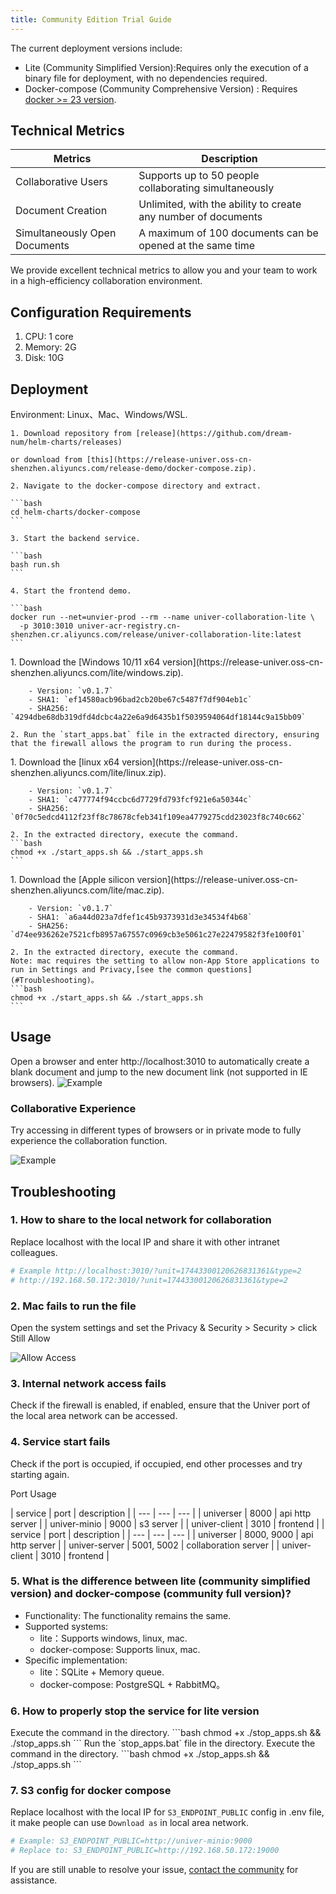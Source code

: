 ```yaml
---
title: Community Edition Trial Guide
---
```



The current deployment versions include:

- Lite (Community Simplified Version):Requires only the execution of a binary file for deployment, with no dependencies required.
- Docker-compose (Community Comprehensive Version) : Requires [docker >= 23 version](https://docs.docker.com/engine/install/).

## Technical Metrics	
| Metrics | Description |
| --- | --- |
| Collaborative Users | Supports up to 50 people collaborating simultaneously |
| Document Creation | Unlimited, with the ability to create any number of documents |
| Simultaneously Open Documents | A maximum of 100 documents can be opened at the same time |

We provide excellent technical metrics to allow you and your team to work in a high-efficiency collaboration environment.

## Configuration Requirements

1. CPU: 1 core
2. Memory: 2G
3. Disk: 10G

## Deployment

<Tabs>
  <TabItem label="docker-compose">
    Environment: Linux、Mac、Windows/WSL.

    1. Download repository from [release](https://github.com/dream-num/helm-charts/releases) 

    or download from [this](https://release-univer.oss-cn-shenzhen.aliyuncs.com/release-demo/docker-compose.zip).

    2. Navigate to the docker-compose directory and extract.

    ```bash
    cd helm-charts/docker-compose
    ```

    3. Start the backend service.

    ```bash
    bash run.sh
    ```

    4. Start the frontend demo.

    ```bash
    docker run --net=unvier-prod --rm --name univer-collaboration-lite \
      -p 3010:3010 univer-acr-registry.cn-shenzhen.cr.aliyuncs.com/release/univer-collaboration-lite:latest
    ```
  </TabItem>

  <TabItem label="windows-lite">
    1. Download the [Windows 10/11 x64 version](https://release-univer.oss-cn-shenzhen.aliyuncs.com/lite/windows.zip).
        
        - Version: `v0.1.7`
        - SHA1: `ef14580acb96bad2cb20be67c5487f7df904eb1c`
        - SHA256: `4294dbe68db319dfd4dcbc4a22e6a9d6435b1f5039594064df18144c9a15bb09`
    
    2. Run the `start_apps.bat` file in the extracted directory, ensuring that the firewall allows the program to run during the process.
  </TabItem>

  <TabItem label="linux-lite">
    1. Download the [linux x64 version](https://release-univer.oss-cn-shenzhen.aliyuncs.com/lite/linux.zip).

        - Version: `v0.1.7`
        - SHA1: `c477774f94ccbc6d7729fd793fcf921e6a50344c`
        - SHA256: `0f70c5edcd4112f23ff8c78678cfeb341f109ea4779275cdd23023f8c740c662`

    2. In the extracted directory, execute the command.
    ```bash
    chmod +x ./start_apps.sh && ./start_apps.sh
    ```
  </TabItem>

  <TabItem label="mac-lite">
    1. Download the [Apple silicon version](https://release-univer.oss-cn-shenzhen.aliyuncs.com/lite/mac.zip).
        
        - Version: `v0.1.7`
        - SHA1: `a6a44d023a7dfef1c45b9373931d3e34534f4b68`
        - SHA256: `d74ee936262e7521cfb8957a67557c0969cb3e5061c27e22479582f3fe100f01`

    2. In the extracted directory, execute the command.
    Note: mac requires the setting to allow non-App Store applications to run in Settings and Privacy,[see the common questions](#Troubleshooting)。
    ```bash
    chmod +x ./start_apps.sh && ./start_apps.sh
    ```
  </TabItem>
</Tabs>

## Usage

Open a browser and enter http://localhost:3010 to automatically create a blank document and jump to the new document link (not supported in IE browsers).
![Example](./imgs/img1.png)

### Collaborative Experience

Try accessing in different types of browsers or in private mode to fully experience the collaboration function.

![Example](./imgs/img2.png)


## Troubleshooting

### 1. How to share to the local network for collaboration

Replace localhost with the local IP and share it with other intranet colleagues.

```bash
# Example http://localhost:3010/?unit=17443300120626831361&type=2
# http://192.168.50.172:3010/?unit=17443300120626831361&type=2
```

### 2. Mac fails to run the file

Open the system settings and set the Privacy & Security > Security > click Still Allow

![Allow Access](./imgs/mac2.png)

### 3. Internal network access fails

Check if the firewall is enabled, if enabled, ensure that the Univer port of the local area network can be accessed.

### 4. Service start fails

Check if the port is occupied, if occupied, end other processes and try starting again.

Port Usage

<Tabs>
  <TabItem label="docker-compose">
    | service | port | description |
    | --- | --- | --- |
    | universer | 8000 | api http server |
    | univer-minio | 9000 | s3 server |
    | univer-client | 3010 | frontend |
  </TabItem>
  <TabItem label="lite">
    | service | port | description |
    | --- | --- | --- |
    | universer | 8000, 9000 | api http server |
    | univer-server | 5001, 5002 | collaboration server |
    | univer-client | 3010 | frontend |
  </TabItem>
</Tabs>

### 5. What is the difference between lite (community simplified version) and docker-compose (community full version)?

- Functionality: The functionality remains the same.
- Supported systems:
    - lite：Supports windows, linux, mac.
    - docker-compose: Supports linux, mac.
- Specific implementation:
    - lite：SQLite + Memory queue.
    - docker-compose: PostgreSQL + RabbitMQ。

### 6. How to properly stop the service for lite version

<Tabs>
  <TabItem label="mac-lite">
    Execute the command in the directory.
    ```bash
    chmod +x ./stop_apps.sh && ./stop_apps.sh
    ```
  </TabItem>

  <TabItem label="windows-lite">
    Run the `stop_apps.bat` file in the directory.
  </TabItem>

  <TabItem label="linux-lite">
    Execute the command in the directory.
    ```bash
    chmod +x ./stop_apps.sh && ./stop_apps.sh
    ```
  </TabItem>
</Tabs>

### 7. S3 config for docker compose

Replace localhost with the local IP for `S3_ENDPOINT_PUBLIC` config in .env file, it make people can use `Download as` in local area network.

```bash
# Example: S3_ENDPOINT_PUBLIC=http://univer-minio:9000
# Replace to: S3_ENDPOINT_PUBLIC=http://192.168.50.172:19000
```

If you are still unable to resolve your issue, [contact the community](/guides/introduction#whats-next) for assistance.
